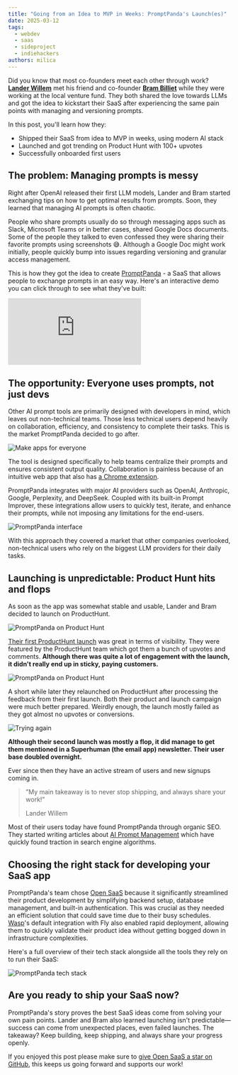 ```yaml
---
title: "Going from an Idea to MVP in Weeks: PromptPanda's Launch(es)"
date: 2025-03-12
tags:
  - webdev
  - saas
  - sideproject
  - indiehackers
authors: milica
---
```


Did you know that most co-founders meet each other through work? **[Lander Willem](https://x.com/WWWillems)** met his friend and co-founder **[Bram Billiet](https://x.com/brambilicious)** while they were working at the local venture fund. They both shared the love towards LLMs and got the idea to kickstart their SaaS after experiencing the same pain points with managing and versioning prompts.

In this post, you'll learn how they:

- Shipped their SaaS from idea to MVP in weeks, using modern AI stack
- Launched and got trending on Product Hunt with 100+ upvotes
- Successfully onboarded first users

## The problem: Managing prompts is messy

Right after OpenAI released their first LLM models, Lander and Bram started exchanging tips on how to get optimal results from prompts. Soon, they learned that managing AI prompts is often chaotic. 

People who share prompts usually do so through messaging apps such as Slack, Microsoft Teams or in better cases, shared Google Docs documents. Some of the people they talked to even confessed they were sharing their favorite prompts using screenshots 😅. Although a Google Doc might work initially, people quickly bump into issues regarding versioning and granular access management.

This is how they got the idea to create [PromptPanda](https://www.promptpanda.io/) - a SaaS that allows people to exchange prompts in an easy way. Here's an interactive demo you can click through to see what they've built:


<div style={{ position: 'relative', paddingBottom: 'calc(53.11430527036276% + 41px)', height: 0, width: '100%' }}>
  <iframe
    src="https://demo.arcade.software/JiVvKE3oDWzbar0DKUDX?embed"
    title="PromptPanda: Live Demo"
    frameBorder="0"
    loading="lazy"
    allowFullScreen
    style={{ position: 'absolute', top: 0, left: 0, width: '100%', height: '100%', colorScheme: 'light' }}
  ></iframe>
</div>

## The opportunity: Everyone uses prompts, not just devs

Other AI prompt tools are primarily designed with developers in mind, which leaves out non-technical teams. Those less technical users depend heavily on collaboration, efficiency, and consistency to complete their tasks. This is the market PromptPanda decided to go after.

<div className="flex justify-center"> 
<Image src={meme1} alt="Make apps for everyone" loading="lazy" />
</div>

The tool is designed specifically to help teams centralize their prompts and ensures consistent output quality. Collaboration is painless because of an intuitive web app that also has [a Chrome extension](https://chromewebstore.google.com/detail/promptpanda/hpgfoodclhmbloolkenjjofklhalfblc).

PromptPanda integrates with major AI providers such as OpenAI, Anthropic, Google, Perplexity, and DeepSeek. Coupled with its built-in Prompt Improver, these integrations allow users to quickly test, iterate, and enhance their prompts, while not imposing any limitations for the end-users.

<div className="flex justify-center">
<Image src={interfaceImg} alt="PromptPanda interface" loading="lazy" />
</div>

With this approach they covered a market that other companies overlooked, non-technical users who rely on the biggest LLM providers for their daily tasks.

<StarOpenSaaSCTA />

## Launching is unpredictable: Product Hunt hits and flops

As soon as the app was somewhat stable and usable, Lander and Bram decided to launch on ProductHunt.

<div className="flex justify-center">
<Image src={ph1} alt="PromptPanda on Product Hunt" loading="lazy" />
</div>

[Their first ProductHunt launch](https://www.producthunt.com/products/promptpanda#promptpanda) was great in terms of visibility. They were featured by the ProductHunt team which got them a bunch of upvotes and comments. **Although there was quite a lot of engagement with the launch, it didn't really end up in sticky, paying customers.**

<div className="flex justify-center">
<Image src={ph2} alt="PromptPanda on Product Hunt" loading="lazy" />
</div>

A short while later they relaunched on ProductHunt after processing the feedback from their first launch. Both their product and launch campaign were much better prepared. Weirdly enough, the launch mostly failed as they got almost no upvotes or conversions.

<div className="flex justify-center">
<Image src={meme2} alt="Trying again" loading="lazy" />
</div>

**Although their second launch was mostly a flop, it did manage to get them mentioned in a Superhuman (the email app) newsletter. Their user base doubled overnight.**

Ever since then they have an active stream of users and new signups coming in. 

> ”My main takeaway is to never stop shipping, and always share your work!”
> 
> Lander Willem

Most of their users today have found PromptPanda through organic SEO. They started writing articles about [AI Prompt Management](https://www.promptpanda.io/ai-prompt-management/) which have quickly found traction in search engine algorithms.

## Choosing the right stack for developing your SaaS app

PromptPanda's team chose [Open SaaS](https://opensaas.sh/) because it significantly streamlined their product development by simplifying backend setup, database management, and built-in authentication. This was crucial as they needed an efficient solution that could save time due to their busy schedules. [Wasp](https://wasp.sh/)'s default integration with Fly also enabled rapid deployment, allowing them to quickly validate their product idea without getting bogged down in infrastructure complexities.

Here's a full overview of their tech stack alongside all the tools they rely on to run their SaaS:

<div className="flex justify-center">
<Image src={listImg} alt="PromptPanda tech stack" loading="lazy" />
</div>

## Are you ready to ship your SaaS now?

PromptPanda's story proves the best SaaS ideas come from solving your own pain points. Lander and Bram also learned launching isn't predictable—success can come from unexpected places, even failed launches. The takeaway? Keep building, keep shipping, and always share your progress openly.

If you enjoyed this post please make sure to [give Open SaaS a star on GitHub](https://github.com/wasp-lang/open-saas), this keeps us going forward and supports our work!